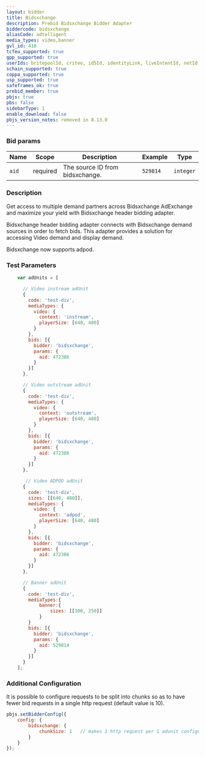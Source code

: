 ```yaml
---
layout: bidder
title: Bidsxchange
description: Prebid Bidsxchange Bidder Adapter
biddercode: bidsxchange
aliasCode: adtelligent
media_types: video,banner
gvl_id: 410
tcfeu_supported: true
gpp_supported: true
userIds: britepoolId, criteo, id5Id, identityLink, liveIntentId, netId, parrableId, pubCommonId, unifiedId
schain_supported: true
coppa_supported: true
usp_supported: true
safeframes_ok: true
prebid_member: true
pbjs: true
pbs: false
sidebarType: 1
enable_download: false
pbjs_version_notes: removed in 8.13.0
---
```


### Bid params


| Name  | Scope    | Description                     | Example  | Type      |
|-------|----------|---------------------------------|----------|-----------|
| `aid` | required | The source ID from bidsxchange.   | `529814` | `integer` |

### Description

Get access to multiple demand partners across Bidsxchange AdExchange and maximize your yield with Bidsxchange header bidding adapter.

Bidsxchange header bidding adapter connects with Bidsxchange demand sources in order to fetch bids.
This adapter provides a solution for accessing Video demand and display demand.

Bidsxchange now supports adpod.

### Test Parameters

``` javascript
    var adUnits = [

      // Video instream adUnit
      {
        code: 'test-div',
        mediaTypes: {
          video: {
            context: 'instream',
            playerSize: [640, 480]
          }
        },
        bids: [{
          bidder: 'bidsxchange',
          params: {
            aid: 472386
          }
        }]
      },

      // Video outstream adUnit
      {
        code: 'test-div',
        mediaTypes: {
          video: {
            context: 'outstream',
            playerSize: [640, 480]
          }
        },
        bids: [{
          bidder: 'bidsxchange',
          params: {
            aid: 472386
          }
        }]
      },

       // Video ADPOD adUnit
      {
        code: 'test-div',
        sizes: [[640, 480]],
        mediaTypes: {
          video: {
            context: 'adpod',
            playerSize: [640, 480]            
          }
        },
        bids: [{
          bidder: 'bidsxchange',
          params: {
            aid: 472386
          }
        }]
      },

      // Banner adUnit
      {
        code: 'test-div',
        mediaTypes:{
            banner:{
                sizes: [[300, 250]]
            }
        }
        bids: [{
          bidder: 'bidsxchange',
          params: {
            aid: 529814
          }
        }]
      }
    ];
```

### Additional Configuration

It is possible to configure requests to be split into chunks so as to have fewer bid requests in a single http request
(default value is 10).

``` javascript
pbjs.setBidderConfig({
    config: {              
        bidsxchange: {
            chunkSize: 1   // makes 1 http request per 1 adunit configured
        }
    }
});
```
